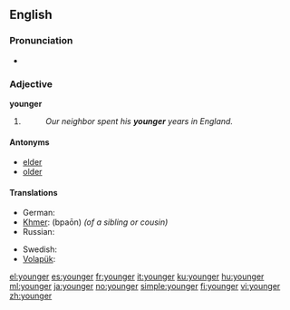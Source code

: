 ==English==

===Pronunciation===
* {{audio|en-us-younger.ogg|Audio (US)}}

===Adjective===
'''younger'''

# {{comparative of|[[young]]}}
#: ''Our neighbor spent his '''younger''' years in England.''

====Antonyms====
* [[elder]]
* [[older]]

====Translations====
{{trans-top|in an earlier period of life}}
* German: {{t-|de|jünger}}
* [[Khmer]]: {{Khmr|[[ប្អន]]}} (bpaōn) ''(of a sibling or cousin)''
* Russian: {{t+|ru|младший|tr=mládšij}}
{{trans-mid}}
* Swedish: {{t+|sv|yngre}}
* [[Volapük]]: {{t|vo|yunikum}}
{{trans-bottom}}

[[el:younger]]
[[es:younger]]
[[fr:younger]]
[[it:younger]]
[[ku:younger]]
[[hu:younger]]
[[ml:younger]]
[[ja:younger]]
[[no:younger]]
[[simple:younger]]
[[fi:younger]]
[[vi:younger]]
[[zh:younger]]